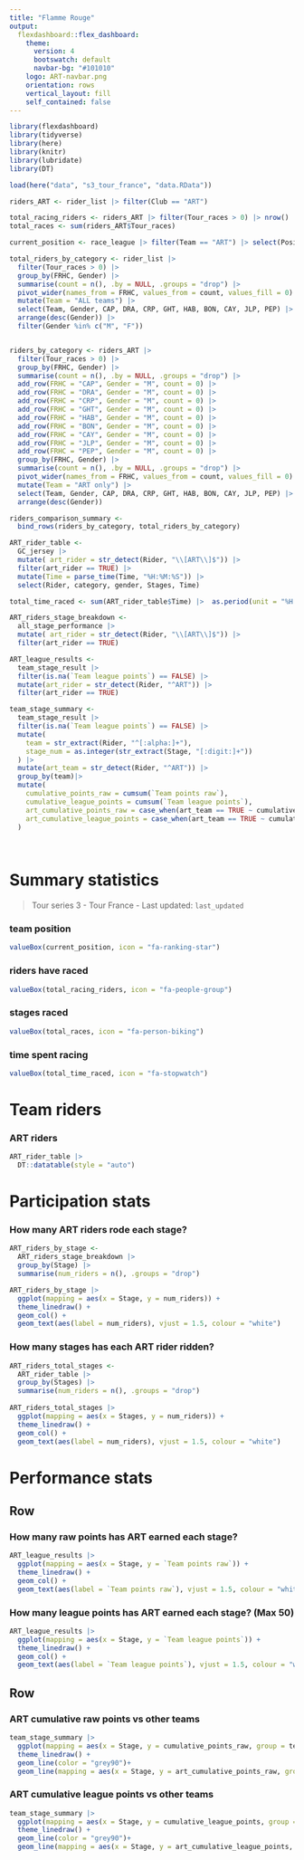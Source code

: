 ```yaml
---
title: "Flamme Rouge"
output: 
  flexdashboard::flex_dashboard:
    theme:
      version: 4
      bootswatch: default
      navbar-bg: "#101010"
    logo: ART-navbar.png
    orientation: rows
    vertical_layout: fill
    self_contained: false
---
```




```r
library(flexdashboard)
library(tidyverse)
library(here)
library(knitr)
library(lubridate)
library(DT)

load(here("data", "s3_tour_france", "data.RData"))

```

```r
riders_ART <- rider_list |> filter(Club == "ART")

total_racing_riders <- riders_ART |> filter(Tour_races > 0) |> nrow()
total_races <- sum(riders_ART$Tour_races)

current_position <- race_league |> filter(Team == "ART") |> select(Position) |> sum()

total_riders_by_category <- rider_list |>
  filter(Tour_races > 0) |>
  group_by(FRHC, Gender) |>
  summarise(count = n(), .by = NULL, .groups = "drop") |>
  pivot_wider(names_from = FRHC, values_from = count, values_fill = 0) |>
  mutate(Team = "ALL teams") |>
  select(Team, Gender, CAP, DRA, CRP, GHT, HAB, BON, CAY, JLP, PEP) |>
  arrange(desc(Gender)) |>
  filter(Gender %in% c("M", "F"))


riders_by_category <- riders_ART |>
  filter(Tour_races > 0) |>
  group_by(FRHC, Gender) |>
  summarise(count = n(), .by = NULL, .groups = "drop") |>
  add_row(FRHC = "CAP", Gender = "M", count = 0) |>
  add_row(FRHC = "DRA", Gender = "M", count = 0) |>
  add_row(FRHC = "CRP", Gender = "M", count = 0) |>
  add_row(FRHC = "GHT", Gender = "M", count = 0) |>
  add_row(FRHC = "HAB", Gender = "M", count = 0) |>
  add_row(FRHC = "BON", Gender = "M", count = 0) |>
  add_row(FRHC = "CAY", Gender = "M", count = 0) |>
  add_row(FRHC = "JLP", Gender = "M", count = 0) |>
  add_row(FRHC = "PEP", Gender = "M", count = 0) |>
  group_by(FRHC, Gender) |>
  summarise(count = n(), .by = NULL, .groups = "drop") |>
  pivot_wider(names_from = FRHC, values_from = count, values_fill = 0) |>
  mutate(Team = "ART only") |>
  select(Team, Gender, CAP, DRA, CRP, GHT, HAB, BON, CAY, JLP, PEP) |>
  arrange(desc(Gender))

riders_comparison_summary <-
  bind_rows(riders_by_category, total_riders_by_category)

ART_rider_table <-
  GC_jersey |>
  mutate( art_rider = str_detect(Rider, "\\[ART\\]$")) |>
  filter(art_rider == TRUE) |>
  mutate(Time = parse_time(Time, "%H:%M:%S")) |>
  select(Rider, category, gender, Stages, Time)

total_time_raced <- sum(ART_rider_table$Time) |>  as.period(unit = "%H:%M:%S")

ART_riders_stage_breakdown <-
  all_stage_performance |>
  mutate( art_rider = str_detect(Rider, "\\[ART\\]$")) |>
  filter(art_rider == TRUE)

ART_league_results <-
  team_stage_result |>
  filter(is.na(`Team league points`) == FALSE) |>
  mutate(art_rider = str_detect(Rider, "^ART")) |>
  filter(art_rider == TRUE)

team_stage_summary <-
  team_stage_result |>
  filter(is.na(`Team league points`) == FALSE) |>
  mutate(
    team = str_extract(Rider, "^[:alpha:]+"),
    stage_num = as.integer(str_extract(Stage, "[:digit:]+"))
  ) |>
  mutate(art_team = str_detect(Rider, "^ART")) |>
  group_by(team)|>
  mutate(
    cumulative_points_raw = cumsum(`Team points raw`),
    cumulative_league_points = cumsum(`Team league points`),
    art_cumulative_points_raw = case_when(art_team == TRUE ~ cumulative_points_raw, TRUE ~ NA),
    art_cumulative_league_points = case_when(art_team == TRUE ~ cumulative_league_points, TRUE ~ NA)
  )
  
  

```



Summary statistics
======================

> Tour series 3 - Tour France - Last updated: `last_updated` 

### team position
```r
valueBox(current_position, icon = "fa-ranking-star")
```

### riders have raced
```r
valueBox(total_racing_riders, icon = "fa-people-group")
```

### stages raced
```r
valueBox(total_races, icon = "fa-person-biking")
```

### time spent racing
```r
valueBox(total_time_raced, icon = "fa-stopwatch")
```

Team riders
======================

### ART riders
```r
ART_rider_table |>
  DT::datatable(style = "auto")
```


Participation stats
======================

### How many ART riders rode each stage?
```r
ART_riders_by_stage <-
  ART_riders_stage_breakdown |>
  group_by(Stage) |>
  summarise(num_riders = n(), .groups = "drop")

ART_riders_by_stage |>
  ggplot(mapping = aes(x = Stage, y = num_riders)) +
  theme_linedraw() +
  geom_col() +
  geom_text(aes(label = num_riders), vjust = 1.5, colour = "white")
```

### How many stages has each ART rider ridden?
```r
ART_riders_total_stages <-
  ART_rider_table |>
  group_by(Stages) |>
  summarise(num_riders = n(), .groups = "drop")
  
ART_riders_total_stages |>
  ggplot(mapping = aes(x = Stages, y = num_riders)) +
  theme_linedraw() +
  geom_col() +
  geom_text(aes(label = num_riders), vjust = 1.5, colour = "white")
```


Performance stats
======================

Row
------------------------

### How many raw points has ART earned each stage?
```r
ART_league_results |>
  ggplot(mapping = aes(x = Stage, y = `Team points raw`)) +
  theme_linedraw() +
  geom_col() +
  geom_text(aes(label = `Team points raw`), vjust = 1.5, colour = "white")
```

### How many league points has ART earned each stage? (Max 50)
```r
ART_league_results |>
  ggplot(mapping = aes(x = Stage, y = `Team league points`)) +
  theme_linedraw() +
  geom_col() +
  geom_text(aes(label = `Team league points`), vjust = 1.5, colour = "white")
```

Row
------------------------

### ART cumulative raw points vs other teams
```r
team_stage_summary |>
  ggplot(mapping = aes(x = Stage, y = cumulative_points_raw, group = team)) +
  theme_linedraw() +
  geom_line(color = "grey90")+
  geom_line(mapping = aes(x = Stage, y = art_cumulative_points_raw, group = team))

```

### ART cumulative league points vs other teams
```r
team_stage_summary |>
  ggplot(mapping = aes(x = Stage, y = cumulative_league_points, group = team)) +
  theme_linedraw() +
  geom_line(color = "grey90")+
  geom_line(mapping = aes(x = Stage, y = art_cumulative_league_points, group = team))
```


